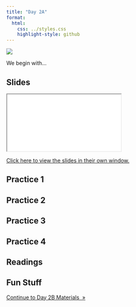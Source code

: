 ```yaml
---
title: "Day 2A"
format:
  html:
    css: ../styles.css
    highlight-style: github
---
```


![](../img/teaching_2780E3.svg){.hero}

We begin with...

## Slides

<iframe class="slide-deck" src="./Slides/2A_Slides.html" title="Day 2A Slideshow">
</iframe>

[Click here to view the slides in their own window.](./Slides/2A_Slides.html)

## Practice 1


## Practice 2


## Practice 3



## Practice 4


## Readings


## Fun Stuff


::: {.text-center}
<a href="day2B.html" class="btn btn-primary mt-5" role="button" >Continue to Day 2B Materials&nbsp;&nbsp;&raquo;</a>
:::

